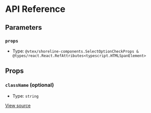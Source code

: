 # API Reference

## Parameters

### `props`

- Type: `@vtex/shoreline-components.SelectOptionCheckProps & @types/react.React.RefAttributes<typescript.HTMLSpanElement>`

## Props

### `className` (optional)

- Type: `string`

[View source](https://github.com/vtex/shoreline/blob/4b310ee4d/packages/components/src/select/select-option-check.tsx#L5)
